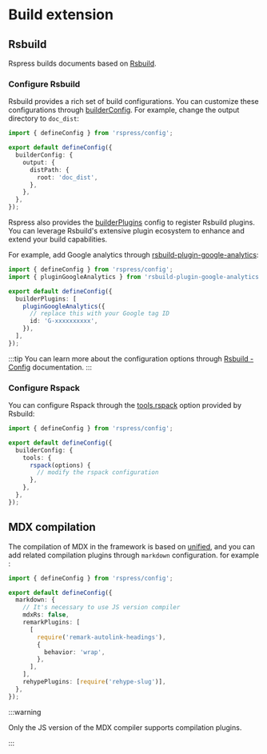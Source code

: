 # Build extension

## Rsbuild

Rspress builds documents based on [Rsbuild](https://github.com/web-infra-dev/rsbuild).

### Configure Rsbuild

Rsbuild provides a rich set of build configurations. You can customize these configurations through [builderConfig](/api/config/config-build.html#builderconfig). For example, change the output directory to `doc_dist`:

```ts title="rspress.config.ts"
import { defineConfig } from 'rspress/config';

export default defineConfig({
  builderConfig: {
    output: {
      distPath: {
        root: 'doc_dist',
      },
    },
  },
});
```

Rspress also provides the [builderPlugins](/api/config/config-build#builderplugins) config to register Rsbuild plugins. You can leverage Rsbuild's extensive plugin ecosystem to enhance and extend your build capabilities.

For example, add Google analytics through [rsbuild-plugin-google-analytics](https://github.com/rspack-contrib/rsbuild-plugin-google-analytics):

```ts title="rspress.config.ts"
import { defineConfig } from 'rspress/config';
import { pluginGoogleAnalytics } from 'rsbuild-plugin-google-analytics';

export default defineConfig({
  builderPlugins: [
    pluginGoogleAnalytics({
      // replace this with your Google tag ID
      id: 'G-xxxxxxxxxx',
    }),
  ],
});
```

:::tip
You can learn more about the configuration options through [Rsbuild - Config](https://rsbuild.dev/config/) documentation.
:::

### Configure Rspack

You can configure Rspack through the [tools.rspack](https://rsbuild.dev/config/tools/rspack) option provided by Rsbuild:

```ts title="rspress.config.ts"
import { defineConfig } from 'rspress/config';

export default defineConfig({
  builderConfig: {
    tools: {
      rspack(options) {
        // modify the rspack configuration
      },
    },
  },
});
```

## MDX compilation

The compilation of MDX in the framework is based on [unified](https://github.com/unifiedjs/unified), and you can add related compilation plugins through `markdown` configuration. for example
:

```ts title="rspress.config.ts"
import { defineConfig } from 'rspress/config';

export default defineConfig({
  markdown: {
    // It's necessary to use JS version compiler
    mdxRs: false,
    remarkPlugins: [
      [
        require('remark-autolink-headings'),
        {
          behavior: 'wrap',
        },
      ],
    ],
    rehypePlugins: [require('rehype-slug')],
  },
});
```

:::warning

Only the JS version of the MDX compiler supports compilation plugins.

:::
